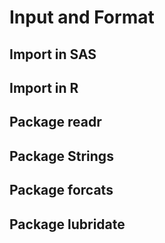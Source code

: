 # Input and Format



## Import in SAS

## Import in R




## Package readr 

## Package Strings

## Package forcats

## Package lubridate
